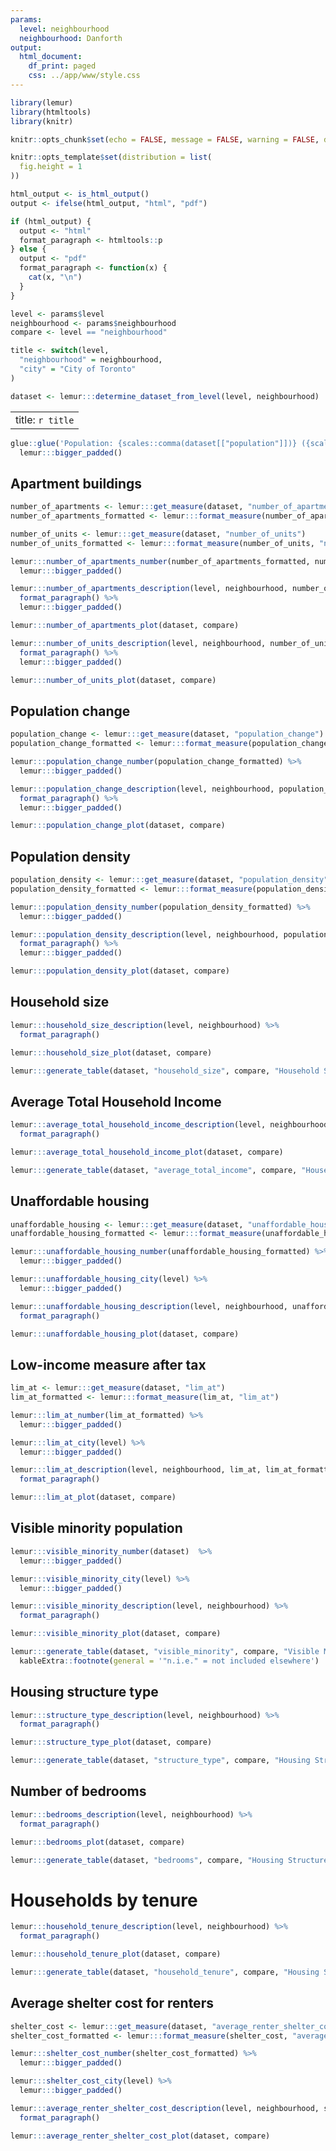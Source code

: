 ```yaml
---
params:
  level: neighbourhood
  neighbourhood: Danforth
output:
  html_document:
    df_print: paged
    css: ../app/www/style.css
---
```


```r
library(lemur)
library(htmltools)
library(knitr)

knitr::opts_chunk$set(echo = FALSE, message = FALSE, warning = FALSE, dpi = 300, out.width = "100%", fig.pos = "!H")

knitr::opts_template$set(distribution = list(
  fig.height = 1
))

html_output <- is_html_output()
output <- ifelse(html_output, "html", "pdf")

if (html_output) {
  output <- "html"
  format_paragraph <- htmltools::p
} else {
  output <- "pdf"
  format_paragraph <- function(x) {
    cat(x, "\n")
  }
}

level <- params$level
neighbourhood <- params$neighbourhood
compare <- level == "neighbourhood"

title <- switch(level,
  "neighbourhood" = neighbourhood,
  "city" = "City of Toronto"
)

dataset <- lemur:::determine_dataset_from_level(level, neighbourhood)
```

---
title: `r title`
---

```r
glue::glue('Population: {scales::comma(dataset[["population"]])} ({scales::comma(dataset[["households"]])} households)') %>%
  lemur:::bigger_padded()
```

## Apartment buildings

```r
number_of_apartments <- lemur:::get_measure(dataset, "number_of_apartments")
number_of_apartments_formatted <- lemur:::format_measure(number_of_apartments, "number_of_apartments")

number_of_units <- lemur:::get_measure(dataset, "number_of_units")
number_of_units_formatted <- lemur:::format_measure(number_of_units, "number_of_units")

lemur:::number_of_apartments_number(number_of_apartments_formatted, number_of_units_formatted) %>%
  lemur:::bigger_padded()

lemur:::number_of_apartments_description(level, neighbourhood, number_of_apartments, number_of_apartments_formatted) %>%
  format_paragraph() %>%
  lemur:::bigger_padded()

lemur:::number_of_apartments_plot(dataset, compare)
```

```r

lemur:::number_of_units_description(level, neighbourhood, number_of_units, number_of_units_formatted) %>%
  format_paragraph() %>%
  lemur:::bigger_padded()

lemur:::number_of_units_plot(dataset, compare)
```

## Population change

```r
population_change <- lemur:::get_measure(dataset, "population_change")
population_change_formatted <- lemur:::format_measure(population_change, "population_change")

lemur:::population_change_number(population_change_formatted) %>%
  lemur:::bigger_padded()

lemur:::population_change_description(level, neighbourhood, population_change, population_change_formatted) %>%
  format_paragraph() %>%
  lemur:::bigger_padded()

lemur:::population_change_plot(dataset, compare)
```

## Population density

```r
population_density <- lemur:::get_measure(dataset, "population_density")
population_density_formatted <- lemur:::format_measure(population_density, "population_density")

lemur:::population_density_number(population_density_formatted) %>%
  lemur:::bigger_padded()

lemur:::population_density_description(level, neighbourhood, population_density, population_density_formatted) %>%
  format_paragraph() %>%
  lemur:::bigger_padded()

lemur:::population_density_plot(dataset, compare)
```

## Household size 

```r
lemur:::household_size_description(level, neighbourhood) %>%
  format_paragraph()

lemur:::household_size_plot(dataset, compare)

lemur:::generate_table(dataset, "household_size", compare, "Household Size", "Percent", output = output)
```

## Average Total Household Income 

```r
lemur:::average_total_household_income_description(level, neighbourhood) %>%
  format_paragraph()

lemur:::average_total_household_income_plot(dataset, compare)

lemur:::generate_table(dataset, "average_total_income", compare, "Household Size", "Percent", format = "dollar", output = output)
```

## Unaffordable housing

```r
unaffordable_housing <- lemur:::get_measure(dataset, "unaffordable_housing")
unaffordable_housing_formatted <- lemur:::format_measure(unaffordable_housing, "unaffordable_housing")

lemur:::unaffordable_housing_number(unaffordable_housing_formatted) %>%
  lemur:::bigger_padded()

lemur:::unaffordable_housing_city(level) %>%
  lemur:::bigger_padded()

lemur:::unaffordable_housing_description(level, neighbourhood, unaffordable_housing, unaffordable_housing_formatted) %>%
  format_paragraph()

lemur:::unaffordable_housing_plot(dataset, compare)
```

## Low-income measure after tax

```r
lim_at <- lemur:::get_measure(dataset, "lim_at")
lim_at_formatted <- lemur:::format_measure(lim_at, "lim_at")

lemur:::lim_at_number(lim_at_formatted) %>%
  lemur:::bigger_padded()

lemur:::lim_at_city(level) %>%
  lemur:::bigger_padded()

lemur:::lim_at_description(level, neighbourhood, lim_at, lim_at_formatted) %>%
  format_paragraph()

lemur:::lim_at_plot(dataset, compare)
```

## Visible minority population

```r
lemur:::visible_minority_number(dataset)  %>%
  lemur:::bigger_padded()

lemur:::visible_minority_city(level) %>%
  lemur:::bigger_padded()

lemur:::visible_minority_description(level, neighbourhood) %>%
  format_paragraph()

lemur:::visible_minority_plot(dataset, compare)

lemur:::generate_table(dataset, "visible_minority", compare, "Visible Minority Group", "Percent", output = output) %>%
  kableExtra::footnote(general = '"n.i.e." = not included elsewhere')
```

## Housing structure type

```r
lemur:::structure_type_description(level, neighbourhood) %>%
  format_paragraph()

lemur:::structure_type_plot(dataset, compare)

lemur:::generate_table(dataset, "structure_type", compare, "Housing Structure Type", "Percent", output = output)
```

## Number of bedrooms

```r
lemur:::bedrooms_description(level, neighbourhood) %>%
  format_paragraph()

lemur:::bedrooms_plot(dataset, compare)

lemur:::generate_table(dataset, "bedrooms", compare, "Housing Structure Type", "Percent", output = output)
```

# Households by tenure

```r
lemur:::household_tenure_description(level, neighbourhood) %>%
  format_paragraph()

lemur:::household_tenure_plot(dataset, compare)

lemur:::generate_table(dataset, "household_tenure", compare, "Housing Structure Type", "Percent", output = output)
```

## Average shelter cost for renters

```r
shelter_cost <- lemur:::get_measure(dataset, "average_renter_shelter_cost")
shelter_cost_formatted <- lemur:::format_measure(shelter_cost, "average_renter_shelter_cost")

lemur:::shelter_cost_number(shelter_cost_formatted) %>%
  lemur:::bigger_padded()

lemur:::shelter_cost_city(level) %>%
  lemur:::bigger_padded()

lemur:::average_renter_shelter_cost_description(level, neighbourhood, shelter_cost, shelter_cost_formatted) %>%
  format_paragraph()

lemur:::average_renter_shelter_cost_plot(dataset, compare)
```
